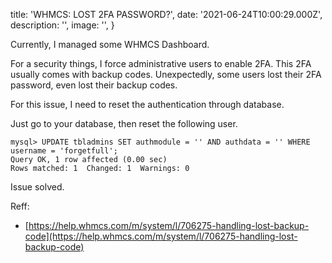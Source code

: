 
  title: 'WHMCS: LOST 2FA PASSWORD?',
  date: '2021-06-24T10:00:29.000Z',
  description: '',
  image: '',
}

Currently, I managed some WHMCS Dashboard. 

For a security things, I force administrative users to enable 2FA. This 2FA usually comes with backup codes. Unexpectedly, some users lost their 2FA password, even lost their backup codes. 

For this issue, I need to reset the authentication through database. 

Just go to your database, then reset the following user.

    mysql> UPDATE tbladmins SET authmodule = '' AND authdata = '' WHERE username = 'forgetfull';
    Query OK, 1 row affected (0.00 sec)
    Rows matched: 1  Changed: 1  Warnings: 0

Issue solved.

Reff:

- [https://help.whmcs.com/m/system/l/706275-handling-lost-backup-code](https://help.whmcs.com/m/system/l/706275-handling-lost-backup-code)


